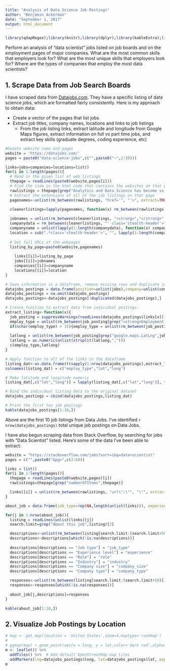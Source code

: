 ```yaml
---
title: "Analysis of Data Science Job Postings"
author: "Benjamin Ackerman"
date: "September 1, 2017"
output: html_document
---
```


```r
library(qdapRegex);library(knitr);library(dplyr);library(kableExtra);library(ggmap);library(leaflet)
```

Perform an analysis of "data scientist" jobs listed on job boards and on the employment pages of major companies. What are the most common skills that employers look for? What are the most unique skills that employers look for? Where are the types of companies that employ the most data scientists?

## 1. Scrape Data from Job Search Boards
I have scraped data from [Datajobs.com](https://datajobs.com/data-science-jobs).  They have a specific listing of data science jobs, which are formatted fairly consistently.  Here is my approach to obtain data:

- Create a vector of the pages that list jobs
- Extract job titles, company names, locations and links to job listings
    + From the job listing links, extract latitude and longitude from Google Maps figures, extract information on full vs part time jobs, and extract key skills (graduate degrees, coding experience, etc)
    
```r
#Denote website name and pages
website = 'https://datajobs.com/'
pages = paste0("data-science-jobs",c("",paste0("~",2:30)))

links=jobs=companies=locations=list()
for(i in 1:length(pages)){
  # Read in the given list of web listings
  thepage = readLines(paste0(website,pages[i]))
  # Find the item in the html code that contains the websites on that page
  rawlistings = thepage[grep("Analytics and Data Science has become so valuable",thepage) + 6]
  # Extract the extensions of all of the job listings on that page
  pagenames<-unlist(rm_between(rawlistings, "href='", "'>", extract=TRUE))
  
  cleanerlistings=lapply(pagenames, function(x) rm_between(rawlistings, x, "</em></div></div><img src=", extract=TRUE))

  jobnames = unlist(rm_between(cleanerlistings, "<strong>","</strong>",extract=TRUE))
  companydata = rm_between(cleanerlistings, "' class='stealth-header'>","</span>",extract=TRUE)
  companyname = unlist(lapply(1:length(companydata), function(x) companydata[[x]][1]))
  location = sub(".*class='stealth-header'>", "", lapply(1:length(companydata), function(x) companydata[[x]][2]))
  
  # Get full URLs of the webpages
  listing_by_page=paste0(website,pagenames)
  
    links[[i]]=listing_by_page
    jobs[[i]]=jobnames
    companies[[i]]=companyname
    locations[[i]]=location
}

# Save information in a dataframe, remove missing rows and duplicate job postings
datajobs_postings = data.frame(position=unlist(jobs),company=unlist(companies),location=unlist(locations),links=unlist(links), stringsAsFactors = FALSE)
datajobs_postings = na.omit(datajobs_postings)
datajobs_postings<-datajobs_postings[!duplicated(datajobs_postings),]

# Create function to extract data from individual postings:
extract_listing<-function(x){
  job_posting = suppressWarnings(readLines(datajobs_postings$links[x]))
  employ_type = unlist(rm_between(job_posting[grep("<strong>Employment Type:</strong>",job_posting)+2],"\t\t\t\t\t","\t\t\t\t</div>",extract=TRUE))[1]
  if(nchar(employ_type) > 15){employ_type = unlist(rm_between(job_posting[grep("<strong>Employment Type:</strong>",job_posting)+2],"\t\t\t\t\t","<br",extract=TRUE))[1]}
  
  latlong = unlist(rm_between(job_posting[grep("google.maps.LatLng",job_posting)][1],"google.maps.LatLng(",")",extract=TRUE))
  latlong = as.numeric(unlist(strsplit(latlong,",")))
  c(employ_type,latlong)
}

# Apply function to all of the links in the dataframe
listing_dat<-as.data.frame(t(sapply(1:nrow(datajobs_postings),extract_listing)),stringsAsFactors=FALSE)
colnames(listing_dat) = c("employ_type","lat","long")

# Make latitude and longitude numeric
listing_dat[,c("lat","long")] = lapply(listing_dat[,c("lat","long")], function(x) as.numeric(x))

# Bind the individual listing data to the original dataset
datajobs_postings = cbind(datajobs_postings,listing_dat)

# Print the first ten job postings
kable(datajobs_postings[1:10,])
```

Above are the first 10 job listings from Data Jobs. I've identified `r nrow(datajobs_postings)` total unique job postings on Data Jobs.

I have also begun scraping data from Stack Overflow, by searching for jobs with "Data Scientist" listed. Here's some of the data I've been able to extract:

```r
website = "https://stackoverflow.com/jobs?sort=i&q=data+scientist"
pages = c("",paste0("&pg=",c(2:6)))

links = list()
for(i in 1:length(pages)){
  thepage = readLines(paste0(website,pages)[i])
  rawlistings=thepage[grep("numberOfItems",thepage)]

  links[[i]] = unlist(rm_between(rawlistings, "url\":\"", "\"", extract=TRUE))
}

about_job = data.frame(job_type=rep(NA,length(unlist(links))), experience=rep(NA,length(unlist(links))), role=rep(NA,length(unlist(links))), industry=rep(NA,length(unlist(links))),company_size=rep(NA,length(unlist(links))),company_type=rep(NA,length(unlist(links))), link=unlist(links))

for(j in 1:nrow(about_job)){
  listing = readLines(unlist(links)[j])
  search.limit=grep("About this job",listing)[2]

  descriptions<-unlist(rm_between(listing[search.limit:(search.limit+50)],"<span class=\"-key\">",":",extract=TRUE)) 
  descriptions<-descriptions[which(!is.na(descriptions))]
  
  descriptions[descriptions == "Job type"] = "job_type"
  descriptions[descriptions == "Experience level"] = "experience"
  descriptions[descriptions == "Role"] = "role"
  descriptions[descriptions == "Industry"] = "industry"
  descriptions[descriptions == "Company size"] = "company_size"
  descriptions[descriptions == "Company type"] = "company_type"

  responses<-unlist(rm_between(listing[search.limit:(search.limit+50)],"<span class=\"-value\">","</span>",extract=TRUE))
  responses<-responses[which(!is.na(responses))]
  
  about_job[j,descriptions]=responses
}
```

```r
kable(about_job[1:10,])
```

## 2. Visualize Job Postings by Location
```r
# map <- get_map(location = 'United States',zoom=4,maptype='roadmap')
# 
# ggmap(map) + geom_point(aes(x = long, y = lat,color='dark red',alpha=.5),size=3, data = datajobs_postings)+theme(legend.position="none")
m <- leaflet() %>%
  addTiles() %>%  # Add default OpenStreetMap map tiles
  addMarkers(lng=datajobs_postings$long, lat=datajobs_postings$lat, popup = paste0("<b><a href='",datajobs_postings$links,"'>",datajobs_postings$company," - ",datajobs_postings$position,"</a></b>"))
m
```